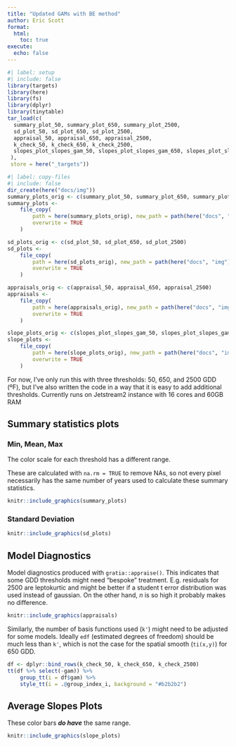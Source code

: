 ```yaml
---
title: "Updated GAMs with BE method"
author: Eric Scott
format: 
  html:
    toc: true
execute: 
  echo: false
---
```


```r
#| label: setup
#| include: false
library(targets)
library(here)
library(fs)
library(dplyr)
library(tinytable)
tar_load(c(
  summary_plot_50, summary_plot_650, summary_plot_2500,
  sd_plot_50, sd_plot_650, sd_plot_2500,
  appraisal_50, appraisal_650, appraisal_2500,
  k_check_50, k_check_650, k_check_2500,
  slopes_plot_slopes_gam_50, slopes_plot_slopes_gam_650, slopes_plot_slopes_gam_2500
 ),
 store = here("_targets"))
```

```r
#| label: copy-files
#| include: false
dir_create(here("docs/img"))
summary_plots_orig <- c(summary_plot_50, summary_plot_650, summary_plot_2500)
summary_plots <- 
    file_copy(
        path = here(summary_plots_orig), new_path = path(here("docs", "img"), path_file(summary_plots_orig)),
        overwrite = TRUE
    )

sd_plots_orig <- c(sd_plot_50, sd_plot_650, sd_plot_2500)
sd_plots <- 
    file_copy(
        path = here(sd_plots_orig), new_path = path(here("docs", "img"), path_file(sd_plots_orig)),
        overwrite = TRUE
    )

appraisals_orig <- c(appraisal_50, appraisal_650, appraisal_2500)
appraisals <- 
    file_copy(
        path = here(appraisals_orig), new_path = path(here("docs", "img"), path_file(appraisals_orig)),
        overwrite = TRUE
    )

slope_plots_orig <- c(slopes_plot_slopes_gam_50, slopes_plot_slopes_gam_650, slopes_plot_slopes_gam_2500)
slope_plots <- 
    file_copy(
        path = here(slope_plots_orig), new_path = path(here("docs", "img"), path_file(slope_plots_orig)),
        overwrite = TRUE
    )
```

For now, I've only run this with three thresholds: 50, 650, and 2500 GDD (ºF), but I've also written the code in a way that it is easy to add additional thresholds.
Currently runs on Jetstream2 instance with 16 cores and 60GB RAM

## Summary statistics plots

### Min, Mean, Max

::: callout-important
The color scale for each threshold has a different range.
:::

::: callout-note
These are calculated with `na.rm = TRUE` to remove NAs, so not every pixel necessarily has the same number of years used to calculate these summary statistics.
:::

```r
knitr::include_graphics(summary_plots)
```

### Standard Deviation

```r
knitr::include_graphics(sd_plots)
```

## Model Diagnostics

Model diagnostics produced with `gratia::appraise()`.
This indicates that some GDD thresholds might need "bespoke" treatment.
E.g. residuals for 2500 are leptokurtic and might be better if a student t error distribution was used instead of gaussian.
On the other hand, $n$ is so high it probably makes no difference.

```r
knitr::include_graphics(appraisals)
```

Similarly, the number of basis functions used (`k'`) might need to be adjusted for some models. 
Ideally `edf` (estimated degrees of freedom) should be much less than `k'`, which is not the case for the spatial smooth (`ti(x,y)`) for 650 GDD.

```r
df <- dplyr::bind_rows(k_check_50, k_check_650, k_check_2500)
tt(df %>% select(-gam)) %>% 
    group_tt(i = df$gam) %>%
    style_tt(i = .@group_index_i, background = "#b2b2b2")
```

## Average Slopes Plots

::: callout-important
These color bars ***do have*** the same range.
:::


```r
knitr::include_graphics(slope_plots)
```